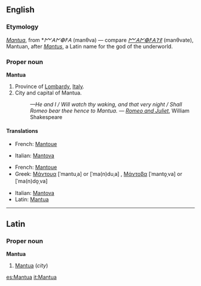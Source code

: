 {{also|mantua}}
==English==

===Etymology===
{{etyl|la}} ''[[Mantua#Latin|Mantua]]'', from {{etyl|ett}} *''𐌌𐌀𐌍𐌈𐌅𐌀'' (manθva) — compare ''[[𐌌𐌀𐌍𐌈𐌅𐌀𐌕𐌄]]'' (manθvate), Mantuan, after ''[[Mantus]]'', a Latin name for the god of the underworld.

===Proper noun===
'''Mantua'''

# Province of [[Lombardy]], [[Italy]].
# City and capital of Mantua.
#: ''—He and I / Will watch thy waking, and that very night / Shall Romeo bear thee hence to Mantua.'' &mdash; ''[[w:Romeo and Juliet|Romeo and Juliet]]'', William Shakespeare

====Translations====
{{trans-top|province}}
* French: [[Mantoue]]
{{trans-mid}}
* Italian: [[Mantova]]
{{trans-bottom}}

{{trans-top|city}}
* French: [[Mantoue]]
* Greek: [[Μάντουα]] [ˈmantuˌa] or [ˈma(n)duˌa] {{f}}, [[Μάντοβα]] [ˈmanto̞ˌva] or [ˈma(n)do̞ˌva] {{f}}
{{trans-mid}}
* Italian: [[Mantova]] {{f}}
* Latin: [[Mantua#Latin|Mantua]]
{{trans-bottom}}

----

==Latin==

===Proper noun===
'''Mantua'''

# [[Mantua#English|Mantua]] (''city'')

[[es:Mantua]]
[[it:Mantua]]